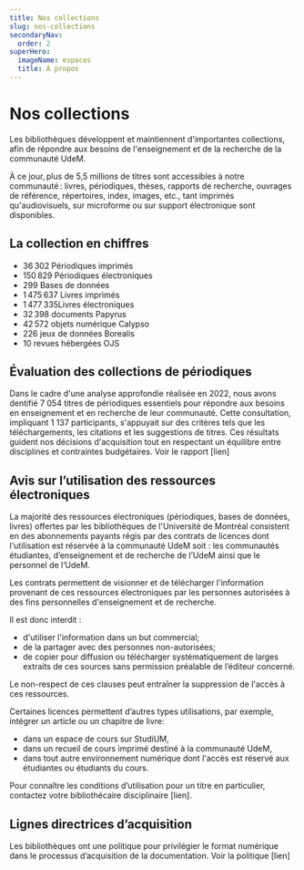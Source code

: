 ```yaml
---
title: Nos collections
slug: nos-collections
secondaryNav:
  order: 2
superHero:
  imageName: espaces
  title: À propos
---
```


# Nos collections

Les bibliothèques développent et maintiennent d'importantes collections, afin de répondre aux besoins de l'enseignement et de la recherche de la communauté UdeM.

À ce jour, plus de 5,5 millions de titres sont accessibles à notre communauté : livres, périodiques, thèses, rapports de recherche, ouvrages de référence, répertoires, index, images, etc., tant imprimés qu'audiovisuels, sur microforme ou sur support électronique sont disponibles.

## La collection en chiffres

- 36 302 Périodiques imprimés
- 150 829 Périodiques électroniques
- 299 Bases de données
- 1 475 637 Livres imprimés
- 1 477 335Livres électroniques
- 32 398 documents Papyrus
- 42 572 objets numérique Calypso
- 226 jeux de données Borealis
- 10 revues hébergées OJS

## Évaluation des collections de périodiques

Dans le cadre d'une analyse approfondie réalisée en 2022, nous avons dentifié 7 054 titres de périodiques essentiels pour répondre aux besoins en enseignement et en recherche de leur communauté. Cette consultation, impliquant 1 137 participants, s'appuyait sur des critères tels que les téléchargements, les citations et les suggestions de titres. Ces résultats guident nos décisions d'acquisition tout en respectant un équilibre entre disciplines et contraintes budgétaires. Voir le rapport [lien]

## Avis sur l’utilisation des ressources électroniques

La majorité des ressources électroniques (périodiques, bases de données, livres) offertes par les bibliothèques de l'Université de Montréal consistent en des abonnements payants régis par des contrats de licences dont l'utilisation est réservée à la communauté UdeM soit : les communautés étudiantes, d’enseignement et de recherche de l’UdeM ainsi que le personnel de l‘UdeM.

Les contrats permettent de visionner et de télécharger l'information provenant de ces ressources électroniques par les personnes autorisées à des fins personnelles d'enseignement et de recherche.

Il est donc interdit :

- d'utiliser l'information dans un but commercial;
- de la partager avec des personnes non-autorisées;
- de copier pour diffusion ou télécharger systématiquement de larges extraits de ces sources sans permission préalable de l’éditeur concerné.

Le non-respect de ces clauses peut entraîner la suppression de l'accès à ces ressources.

Certaines licences permettent d’autres types utilisations, par exemple, intégrer un article ou un chapitre de livre:

- dans un espace de cours sur StudiUM,
- dans un recueil de cours imprimé destiné à la communauté UdeM,
- dans tout autre environnement numérique dont l'accès est réservé aux étudiantes ou étudiants du cours.

Pour connaître les conditions d’utilisation pour un titre en particulier, contactez votre bibliothécaire disciplinaire [lien].

## Lignes directrices d’acquisition

Les bibliothèques ont une politique pour privilégier le format numérique dans le processus d’acquisition de la documentation. Voir la politique [lien]
